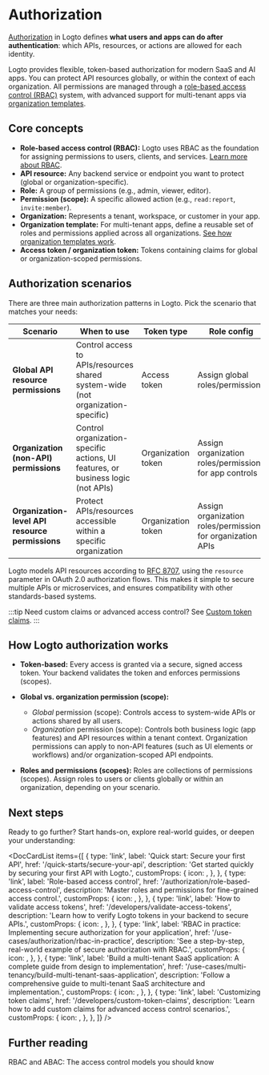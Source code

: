 
# Authorization

[Authorization](https://auth.wiki/authorization) in Logto defines **what users and apps can do after authentication**: which APIs, resources, or actions are allowed for each identity.

Logto provides flexible, token-based authorization for modern SaaS and AI apps. You can protect API resources globally, or within the context of each organization. All permissions are managed through a [role-based access control (RBAC)](/authorization/role-based-access-control) system, with advanced support for multi-tenant apps via [organization templates](/authorization/organization-template).

## Core concepts

- **Role-based access control (RBAC):** Logto uses RBAC as the foundation for assigning permissions to users, clients, and services. [Learn more about RBAC](/authorization/role-based-access-control).
- **API resource:** Any backend service or endpoint you want to protect (global or organization-specific).
- **Role:** A group of permissions (e.g., admin, viewer, editor).
- **Permission (scope):** A specific allowed action (e.g., `read:report`, `invite:member`).
- **Organization:** Represents a tenant, workspace, or customer in your app.
- **Organization template:** For multi-tenant apps, define a reusable set of roles and permissions applied across all organizations. [See how organization templates work](/authorization/organization-template).
- **Access token / organization token:** Tokens containing claims for global or organization-scoped permissions.

## Authorization scenarios

There are three main authorization patterns in Logto. Pick the scenario that matches your needs:

| Scenario                                        | When to use                                                                      | Token type         | Role config                                                 | Learn more                                                                                  |
| ----------------------------------------------- | -------------------------------------------------------------------------------- | ------------------ | ----------------------------------------------------------- | ------------------------------------------------------------------------------------------- |
| **Global API resource permissions**             | Control access to APIs/resources shared system-wide (not organization-specific)  | Access token       | Assign global roles/permissions                             | [Protect global API resources](/authorization/global-api-resources)                         |
| **Organization (non-API) permissions**          | Control organization-specific actions, UI features, or business logic (not APIs) | Organization token | Assign organization roles/permissions for app controls      | [Protect organization (non-API) permissions](/authorization/organization-permissions)       |
| **Organization-level API resource permissions** | Protect APIs/resources accessible within a specific organization                 | Organization token | Assign organization roles/permissions for organization APIs | [Protect organization-level API resources](/authorization/organization-level-api-resources) |

Logto models API resources according to [RFC 8707](https://auth.wiki/resource-indicator), using the `resource` parameter in OAuth 2.0 authorization flows. This makes it simple to secure multiple APIs or microservices, and ensures compatibility with other standards-based systems.

:::tip
Need custom claims or advanced access control? See [Custom token claims](/developers/custom-token-claims).
:::

## How Logto authorization works

- **Token-based:** Every access is granted via a secure, signed access token. Your backend validates the token and enforces permissions (scopes).
- **Global vs. organization permission (scope):**

  - _Global_ permission (scope): Controls access to system-wide APIs or actions shared by all users.
  - _Organization_ permission (scope): Controls both business logic (app features) and API resources within a tenant context. Organization permissions can apply to non-API features (such as UI elements or workflows) and/or organization-scoped API endpoints.

- **Roles and permissions (scopes):** Roles are collections of permissions (scopes). Assign roles to users or clients globally or within an organization, depending on your scenario.

## Next steps

Ready to go further? Start hands-on, explore real-world guides, or deepen your understanding:

<DocCardList
  items={[
    {
      type: 'link',
      label: 'Quick start: Secure your first API',
      href: '/quick-starts/secure-your-api',
      description: 'Get started quickly by securing your first API with Logto.',
      customProps: {
        icon: <Api />,
      },
    },
    {
      type: 'link',
      label: 'Role-based access control',
      href: '/authorization/role-based-access-control',
      description: 'Master roles and permissions for fine-grained access control.',
      customProps: {
        icon: <Role />,
      },
    },
    {
      type: 'link',
      label: 'How to validate access tokens',
      href: '/developers/validate-access-tokens',
      description: 'Learn how to verify Logto tokens in your backend to secure APIs.',
      customProps: {
        icon: <Security />,
      },
    },
    {
      type: 'link',
      label: 'RBAC in practice: Implementing secure authorization for your application',
      href: '/use-cases/authorization/rbac-in-practice',
      description: 'See a step-by-step, real-world example of secure authorization with RBAC.',
      customProps: {
        icon: <Guides />,
      },
    },
    {
      type: 'link',
      label:
        'Build a multi-tenant SaaS application: A complete guide from design to implementation',
      href: '/use-cases/multi-tenancy/build-multi-tenant-saas-application',
      description:
        'Follow a comprehensive guide to multi-tenant SaaS architecture and implementation.',
      customProps: {
        icon: <OrgTemplate />,
      },
    },
    {
      type: 'link',
      label: 'Customizing token claims',
      href: '/developers/custom-token-claims',
      description: 'Learn how to add custom claims for advanced access control scenarios.',
      customProps: {
        icon: <Jwt />,
      },
    },
  ]}
/>

## Further reading

<Url href="https://blog.logto.io/rbac-and-abac">
  RBAC and ABAC: The access control models you should know
</Url>
